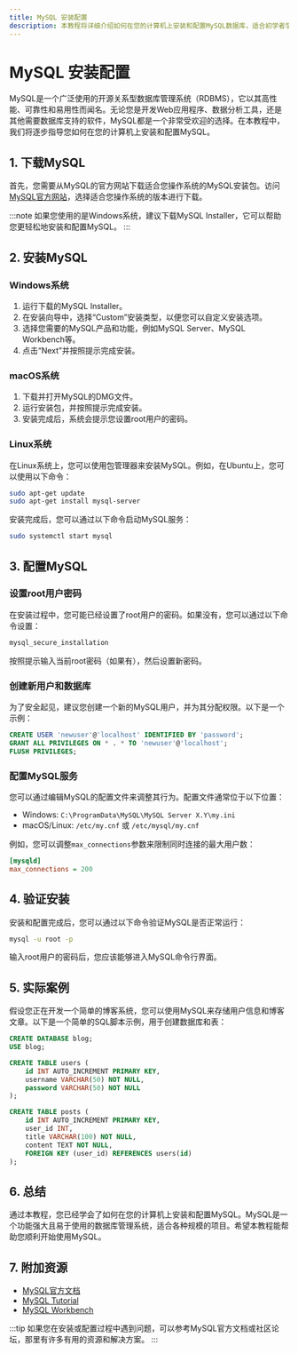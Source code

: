 ```yaml
---
title: MySQL 安装配置
description: 本教程将详细介绍如何在您的计算机上安装和配置MySQL数据库，适合初学者学习。
---
```


# MySQL 安装配置

MySQL是一个广泛使用的开源关系型数据库管理系统（RDBMS），它以其高性能、可靠性和易用性而闻名。无论您是开发Web应用程序、数据分析工具，还是其他需要数据库支持的软件，MySQL都是一个非常受欢迎的选择。在本教程中，我们将逐步指导您如何在您的计算机上安装和配置MySQL。

## 1. 下载MySQL

首先，您需要从MySQL的官方网站下载适合您操作系统的MySQL安装包。访问[MySQL官方网站](https://dev.mysql.com/downloads/mysql/)，选择适合您操作系统的版本进行下载。

:::note
如果您使用的是Windows系统，建议下载MySQL Installer，它可以帮助您更轻松地安装和配置MySQL。
:::

## 2. 安装MySQL

### Windows系统

1. 运行下载的MySQL Installer。
2. 在安装向导中，选择“Custom”安装类型，以便您可以自定义安装选项。
3. 选择您需要的MySQL产品和功能，例如MySQL Server、MySQL Workbench等。
4. 点击“Next”并按照提示完成安装。

### macOS系统

1. 下载并打开MySQL的DMG文件。
2. 运行安装包，并按照提示完成安装。
3. 安装完成后，系统会提示您设置root用户的密码。

### Linux系统

在Linux系统上，您可以使用包管理器来安装MySQL。例如，在Ubuntu上，您可以使用以下命令：

```bash
sudo apt-get update
sudo apt-get install mysql-server
```

安装完成后，您可以通过以下命令启动MySQL服务：

```bash
sudo systemctl start mysql
```

## 3. 配置MySQL

### 设置root用户密码

在安装过程中，您可能已经设置了root用户的密码。如果没有，您可以通过以下命令设置：

```bash
mysql_secure_installation
```

按照提示输入当前root密码（如果有），然后设置新密码。

### 创建新用户和数据库

为了安全起见，建议您创建一个新的MySQL用户，并为其分配权限。以下是一个示例：

```sql
CREATE USER 'newuser'@'localhost' IDENTIFIED BY 'password';
GRANT ALL PRIVILEGES ON * . * TO 'newuser'@'localhost';
FLUSH PRIVILEGES;
```

### 配置MySQL服务

您可以通过编辑MySQL的配置文件来调整其行为。配置文件通常位于以下位置：

- Windows: `C:\ProgramData\MySQL\MySQL Server X.Y\my.ini`
- macOS/Linux: `/etc/my.cnf` 或 `/etc/mysql/my.cnf`

例如，您可以调整`max_connections`参数来限制同时连接的最大用户数：

```ini
[mysqld]
max_connections = 200
```

## 4. 验证安装

安装和配置完成后，您可以通过以下命令验证MySQL是否正常运行：

```bash
mysql -u root -p
```

输入root用户的密码后，您应该能够进入MySQL命令行界面。

## 5. 实际案例

假设您正在开发一个简单的博客系统，您可以使用MySQL来存储用户信息和博客文章。以下是一个简单的SQL脚本示例，用于创建数据库和表：

```sql
CREATE DATABASE blog;
USE blog;

CREATE TABLE users (
    id INT AUTO_INCREMENT PRIMARY KEY,
    username VARCHAR(50) NOT NULL,
    password VARCHAR(50) NOT NULL
);

CREATE TABLE posts (
    id INT AUTO_INCREMENT PRIMARY KEY,
    user_id INT,
    title VARCHAR(100) NOT NULL,
    content TEXT NOT NULL,
    FOREIGN KEY (user_id) REFERENCES users(id)
);
```

## 6. 总结

通过本教程，您已经学会了如何在您的计算机上安装和配置MySQL。MySQL是一个功能强大且易于使用的数据库管理系统，适合各种规模的项目。希望本教程能帮助您顺利开始使用MySQL。

## 7. 附加资源

- [MySQL官方文档](https://dev.mysql.com/doc/)
- [MySQL Tutorial](https://www.mysqltutorial.org/)
- [MySQL Workbench](https://www.mysql.com/products/workbench/)

:::tip
如果您在安装或配置过程中遇到问题，可以参考MySQL官方文档或社区论坛，那里有许多有用的资源和解决方案。
:::